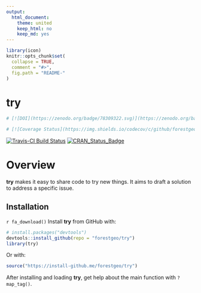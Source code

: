 ```yaml
---
output: 
  html_document:
    theme: united
    keep_html: no
    keep_md: yes
---
```


<!-- Don't edit README.md; instead, edit README.Rmd -->

```r
library(icon)
knitr::opts_chunk$set(
  collapse = TRUE,
  comment = "#>",
  fig.path = "README-"
)
```

# try

```r
# [![DOI](https://zenodo.org/badge/78309322.svg)](https://zenodo.org/badge/latestdoi/78309322)

# [![Coverage Status](https://img.shields.io/codecov/c/github/forestgeo/try/master.svg)](https://codecov.io/github/forestgeo/try?branch=master)
```

[![Travis-CI Build Status](https://travis-ci.org/forestgeo/try.svg?branch=master)](https://travis-ci.org/forestgeo/try) [![CRAN\_Status\_Badge](http://www.r-pkg.org/badges/version/try)](https://cran.r-project.org/package=try)

# Overview

__try__ makes it  easy to share code to try new things. It aims to draft a solution to address a specific issue.

## Installation

`r fa_download()` Install __try__ from GitHub with:

```R
# install.packages("devtools")
devtools::install_github(repo = "forestgeo/try")
library(try)
```

Or with:

```R
source("https://install-github.me/forestgeo/try")
```

After installing and loading __try__, get help about the main function with `?map_tag()`.
